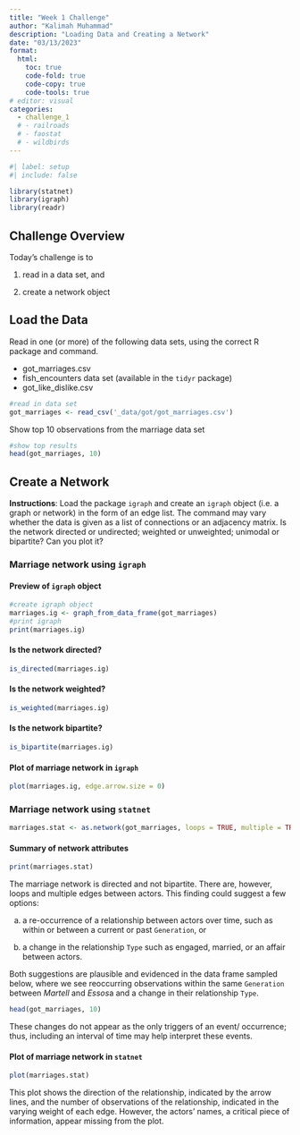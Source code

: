 ---
title: "Week 1 Challenge"
author: "Kalimah Muhammad"
description: "Loading Data and Creating a Network"
date: "03/13/2023"
format:
  html:
    toc: true
    code-fold: true
    code-copy: true
    code-tools: true
# editor: visual
categories: 
  - challenge_1
  # - railroads
  # - faostat
  # - wildbirds
---

```{r}
#| label: setup
#| include: false
```

```{r, include=FALSE}
library(statnet)
library(igraph) 
library(readr)
```

## Challenge Overview

Today's challenge is to

1)  read in a data set, and

2)  create a network object

## Load the Data

Read in one (or more) of the following data sets, using the correct R package and command.

-   got_marriages.csv
-   fish_encounters data set (available in the `tidyr` package)
-   got_like_dislike.csv

```{r, results='hide'}
#read in data set
got_marriages <- read_csv('_data/got/got_marriages.csv')
```

Show top 10 observations from the marriage data set

```{r}
#show top results
head(got_marriages, 10)
```

## Create a Network

**Instructions**: Load the package `igraph` and create an `igraph` object (i.e. a graph or network) in the form of an edge list. The command may vary whether the data is given as a list of connections or an adjacency matrix. Is the network directed or undirected; weighted or unweighted; unimodal or bipartite? Can you plot it?

### Marriage network using `igraph`

#### Preview of `igraph` object

```{r}
#create igraph object
marriages.ig <- graph_from_data_frame(got_marriages)
#print igraph
print(marriages.ig)
```

#### Is the network directed?

```{r}
is_directed(marriages.ig)
```

#### Is the network weighted?

```{r}
is_weighted(marriages.ig)
```

#### Is the network bipartite?

```{r}
is_bipartite(marriages.ig)
```

#### Plot of marriage network in `igraph`

```{r}
plot(marriages.ig, edge.arrow.size = 0)
```

### Marriage network using `statnet`

```{r, include=FALSE}
marriages.stat <- as.network(got_marriages, loops = TRUE, multiple = TRUE)
```

#### Summary of network attributes

```{r}
print(marriages.stat)
```

The marriage network is directed and not bipartite. There are, however, loops and multiple edges between actors. This finding could suggest a few options:

a)  a re-occurrence of a relationship between actors over time, such as within or between a current or past `Generation`, or

b) a change in the relationship `Type` such as engaged, married, or an affair between actors.

Both suggestions are plausible and evidenced in the data frame sampled below, where we see reoccurring observations within the same `Generation` between *Martell* and *Essos*a and a change in their relationship `Type`.

```{r}
head(got_marriages, 10)
```

These changes do not appear as the only triggers of an event/ occurrence; thus, including an interval of time may help interpret these events.

#### Plot of marriage network in `statnet`

```{r}
plot(marriages.stat)
```

This plot shows the direction of the relationship, indicated by the arrow lines, and the number of observations of the relationship, indicated in the varying weight of each edge. However, the actors' names, a critical piece of information, appear missing from the plot.
